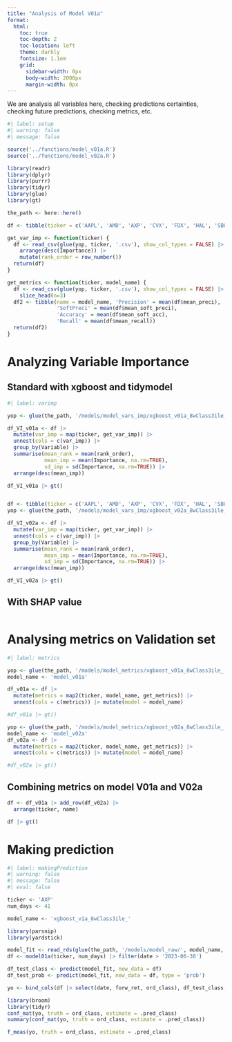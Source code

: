 ```yaml
---
title: "Analysis of Model V01a"
format: 
  html: 
    toc: true
    toc-depth: 2
    toc-location: left
    theme: darkly
    fontsize: 1.1em
    grid: 
      sidebar-width: 0px
      body-width: 2000px
      margin-width: 0px
---
```


We are analysis all variables here, checking predictions certainties, checking future predictions, checking metrics, etc. 

```r
#| label: setup
#| warning: false
#| message: false

source('../functions/model_v01a.R')
source('../functions/model_v02a.R')

library(readr)
library(dplyr)
library(purrr)
library(tidyr)
library(glue)
library(gt)

the_path <- here::here()

df <- tibble(ticker = c('AAPL', 'AMD', 'AXP', 'CVX', 'FDX', 'HAL', 'SBUX'))

get_var_imp <- function(ticker) {
  df <- read_csv(glue(yop, ticker, '.csv'), show_col_types = FALSE) |> 
    arrange(desc(Importance)) |> 
    mutate(rank_order = row_number())
  return(df)
}

get_metrics <- function(ticker, model_name) {
  df <- read_csv(glue(yop, ticker, '.csv'), show_col_types = FALSE) |> 
    slice_head(n=3)
  df2 <- tibble(name = model_name, 'Precision' = mean(df$mean_preci), 
                'SoftPreci' = mean(df$mean_soft_preci), 
                'Accuracy' = mean(df$mean_soft_acc), 
                'Recall' = mean(df$mean_recall))
  return(df2)
}

```


# Analyzing Variable Importance 

## Standard with xgboost and tidymodel 
```r
#| label: varimp

yop <- glue(the_path, '/models/model_vars_imp/xgboost_v01a_8wClass3ile_')

df_VI_v01a <- df |> 
  mutate(var_imp = map(ticker, get_var_imp)) |> 
  unnest(cols = c(var_imp)) |> 
  group_by(Variable) |> 
  summarise(mean_rank = mean(rank_order), 
            mean_imp = mean(Importance, na.rm=TRUE), 
            sd_imp = sd(Importance, na.rm=TRUE)) |> 
  arrange(desc(mean_imp))

df_VI_v01a |> gt()


df <- tibble(ticker = c('AAPL', 'AMD', 'AXP', 'CVX', 'FDX', 'HAL', 'SBUX'))
yop <- glue(the_path, '/models/model_vars_imp/xgboost_v02a_8wClass3ile_')

df_VI_v02a <- df |> 
  mutate(var_imp = map(ticker, get_var_imp)) |> 
  unnest(cols = c(var_imp)) |> 
  group_by(Variable) |> 
  summarise(mean_rank = mean(rank_order), 
            mean_imp = mean(Importance, na.rm=TRUE), 
            sd_imp = sd(Importance, na.rm=TRUE)) |> 
  arrange(desc(mean_imp))

df_VI_v02a |> gt()
```

## With SHAP value 

```r

```


# Analysing metrics on Validation set

```r
#| label: metrics

yop <- glue(the_path, '/models/model_metrics/xgboost_v01a_8wClass3ile_')
model_name <- 'model_v01a'

df_v01a <- df |> 
  mutate(metrics = map2(ticker, model_name, get_metrics)) |> 
  unnest(cols = c(metrics)) |> mutate(model = model_name)

#df_v01a |> gt()

yop <- glue(the_path, '/models/model_metrics/xgboost_v02a_8wClass3ile_')
model_name <- 'model_v02a'
df_v02a <- df |> 
  mutate(metrics = map2(ticker, model_name, get_metrics)) |> 
  unnest(cols = c(metrics)) |> mutate(model = model_name)

#df_v02a |> gt()
```

## Combining metrics on model V01a and V02a 

```r
df <- df_v01a |> add_row(df_v02a) |> 
  arrange(ticker, name)

df |> gt()
```


# Making prediction 

```r
#| label: makingPrediction
#| warning: false
#| message: false
#| eval: false

ticker <- 'AXP'
num_days <- 41

model_name <- 'xgboost_v1a_8wClass3ile_'

library(parsnip)
library(yardstick)

model_fit <- read_rds(glue(the_path, '/models/model_raw/', model_name, ticker, '.rda'))
df <- model01a(ticker, num_days) |> filter(date > '2023-06-30')

df_test_class <- predict(model_fit, new_data = df)
df_test_prob <- predict(model_fit, new_data = df, type = 'prob')

yo <- bind_cols(df |> select(date, forw_ret, ord_class), df_test_class, df_test_prob)

library(broom)
library(tidyr)
conf_mat(yo, truth = ord_class, estimate = .pred_class)
summary(conf_mat(yo, truth = ord_class, estimate = .pred_class))

f_meas(yo, truth = ord_class, estimate = .pred_class)
```

